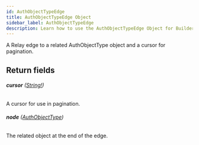 ```yaml
---
id: AuthObjectTypeEdge
title: AuthObjectTypeEdge Object
sidebar_label: AuthObjectTypeEdge
description: Learn how to use the AuthObjectTypeEdge Object for Builder's API.
---
```


A Relay edge to a related AuthObjectType object and a cursor for pagination.

## Return fields

###### <b>cursor</b> ([String!](/composer/builder/api/schema/scalar/String.mdx))

A cursor for use in pagination.

###### <b>node</b> ([AuthObjectType](/composer/builder/api/schema/object/AuthObjectType.mdx))

The related object at the end of the edge.
